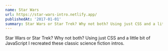 ```yaml
---
name: Star Wars
url: https://star-wars-intro.netlify.app/
publishedAt: '2017-01-01'
summary: Star Wars or Star Trek? Why not both? Using just CSS and a little bit of JavaScript I recreated these classic science fiction intros.
---
```


Star Wars or Star Trek? Why not both? Using just CSS and a little bit of JavaScript I recreated these classic science fiction intros.
